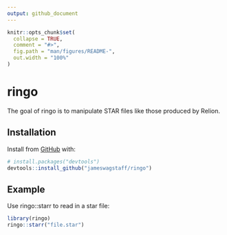 ```yaml
---
output: github_document
---
```


<!-- README.md is generated from README.Rmd. Please edit that file -->

```r
knitr::opts_chunk$set(
  collapse = TRUE,
  comment = "#>",
  fig.path = "man/figures/README-",
  out.width = "100%"
)
```
# ringo

<!-- badges: start -->
<!-- badges: end -->

The goal of ringo is to manipulate STAR files like those produced by Relion.

## Installation

Install from [GitHub](https://github.com/) with:

``` r
# install.packages("devtools")
devtools::install_github("jameswagstaff/ringo")
```
## Example

Use ringo::starr to read in a star file:

``` r
library(ringo)
ringo::starr("file.star")
```
